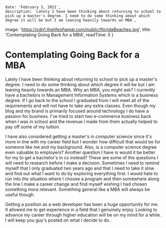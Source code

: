 
    date: 'February 3, 2021',
    description: `Lately I have been thinking about returning to school to pick up a master's degree. I need to do some thinking about which degree it will be but I am leaning heavily towards an MBA`,
   image: 'https://cdn1.thelifeofjamal.com/public/floridaBeaches.jpg',
    title: 'Contemplating Going Back for a MBA',
    readTime: 5
}

# Contemplating Going Back for a MBA

Lately I have been thinking about returning to school to pick up a master's degree. I need to do some thinking about which degree it will be but I am leaning heavily towards an MBA. Why an MBA, you might ask? I currently have a bachelors in Management Information Systems which is a business degree. If I go back to the school I graduated from I will meet all of the requirements and will not have to take any extra classes. Even though my blog and my brand is primarily focused around technology I do have a passion for business. I've tried to start two e-commerce business back when I was in school and the revenue I made from them actually helped to pay off some of my tuition.

I have also considered getting a master's in computer science since it's more in line with my career field but I wonder how difficult that would be for someone like me and my background. Also, is a computer science degree even valuable to employers? Another question I have is would it be better for my to get a bachelor's in cs instead? These are some of the questions I will need to research before I make a decision. Sometimes I need to remind myself that I only graduated two years ago and that I need to take it slow and find out what I want to do by exploring everything first. I would hate to run into the situation where I choose a program and then somewhere along the line I make a career change and find myself wishing I had chosen something more relevant. Something general like a MBA will always be useful though.

Getting a position as a web developer has been a huge opportunity for me. It allowed me to get experience in a field that I genuinely enjoy. Looking to advance my career through higher education will be on my mind for a while. I will keep you guy's posted on what I decide to do.

